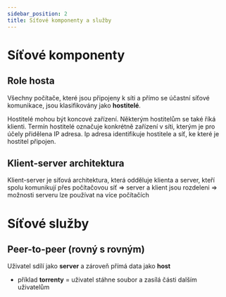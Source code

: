 ```yaml
---
sidebar_position: 2
title: Síťové komponenty a služby
---
```


# Síťové komponenty

## Role hosta

Všechny počítače, které jsou připojeny k síti a přímo se účastní síťové komunikace, jsou klasifikovány jako **hostitelé**.

Hostitelé mohou být koncové zařízení. Některým hostitelům se také říká klienti. Termín hostitelé označuje konkrétně zařízení v síti, kterým je pro účely přidělena IP adresa. Ip adresa identifikuje hostitele a síť, ke které je hostitel připojen.

<!-- zkontrolovat učitelem-->

## Klient-server architektura 

Klient-server je síťová architektura, která odděluje klienta a server, kteří spolu komunikují přes počítačovou síť => server a klient jsou rozdeleni => možnosti serveru lze používat na více počítačích
 
# Síťové služby

## Peer-to-peer (rovný s rovným)

Uživatel sdílí jako **server** a zároveň přímá data jako **host**
- příklad **torrenty** = uživatel stáhne soubor a zasílá části dalším uživatelům

## 